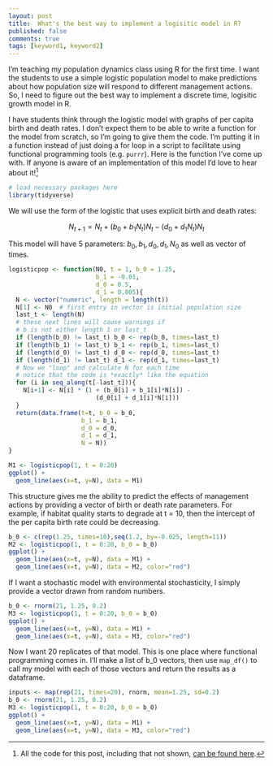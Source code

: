 ```yaml
--- 
layout: post 
title:  What's the best way to implement a logisitic model in R?
published: false 
comments: true
tags: [keyword1, keyword2] 
---
```


I'm teaching my population dynamics class using R for the first time. I want the students to use a simple logistic population model to make predictions about how population size will respond to different management actions. So, I need to figure out the best way to implement a discrete time, logisitic growth model in R.

I have students think through the logistic model with graphs of per capita birth and death rates. I don't expect them to be able to write a function for the model from scratch, so I'm going to give them the code. I'm putting it in a function instead of just doing a for loop in a script to facilitate using functional programming tools (e.g. `purrr`). Here is the function I've come up with. If anyone is aware of an implementation of this model I'd love to hear about it![^allthecode]

```r
# load necessary packages here
library(tidyverse)
```


We will use the form of the logistic that uses explicit birth and death rates:

$$
N_{t+1} = N_t + (b_0 + b_1 N_t) N_t - (d_0 + d_1 N_t) N_t
$$

This model will have 5 parameters: $b_0, b_1, d_0, d_1, N_0$ as well as vector of times.

```r
logisticpop <- function(N0, t = 1, b_0 = 1.25,
                        b_1 = -0.01,
                        d_0 = 0.5,
                        d_1 = 0.005){
  N <- vector("numeric", length = length(t))
  N[1] <- N0  # first entry in vector is initial population size
  last_t <- length(N)
  # these next lines will cause warnings if
  # b is not either length 1 or last_t
  if (length(b_0) != last_t) b_0 <- rep(b_0, times=last_t)
  if (length(b_1) != last_t) b_1 <- rep(b_1, times=last_t)
  if (length(d_0) != last_t) d_0 <- rep(d_0, times=last_t)
  if (length(d_1) != last_t) d_1 <- rep(d_1, times=last_t)
  # Now we "loop" and calculate N for each time
  # notice that the code is *exactly* like the equation
  for (i in seq_along(t[-last_t])){
    N[i+1] <- N[i] * (1 + (b_0[i] + b_1[i]*N[i]) -
                        (d_0[i] + d_1[i]*N[i]))
  }
  return(data.frame(t=t, b_0 = b_0,
                    b_1 = b_1,
                    d_0 = d_0,
                    d_1 = d_1,
                    N = N))
}

```

```r
M1 <- logisticpop(1, t = 0:20)
ggplot() + 
  geom_line(aes(x=t, y=N), data = M1)
```

This structure gives me the ability to predict the effects of management actions by providing a vector of birth or death rate parameters. For example, if habitat quality starts to degrade at t = 10, then the intercept of the per capita birth rate could be decreasing.

```r
b_0 <- c(rep(1.25, times=10),seq(1.2, by=-0.025, length=11))
M2 <- logisticpop(1, t = 0:20, b_0 = b_0)
ggplot() + 
  geom_line(aes(x=t, y=N), data = M1) + 
  geom_line(aes(x=t, y=N), data = M2, color="red")
```

If I want a stochastic model with environmental stochasticity, I simply provide a vector drawn from random numbers.

```r
b_0 <- rnorm(21, 1.25, 0.2)
M3 <- logisticpop(1, t = 0:20, b_0 = b_0)
ggplot() + 
  geom_line(aes(x=t, y=N), data = M1) + 
  geom_line(aes(x=t, y=N), data = M3, color="red")
```

Now I want 20 replicates of that model. This is one place where functional programming comes in. I'll make a list of b_0 vectors, then use `map_df()` to call my model with each of those vectors and return the results as a dataframe.

```r
inputs <- map(rep(21, times=20), rnorm, mean=1.25, sd=0.2)
b_0 <- rnorm(21, 1.25, 0.2)
M3 <- logisticpop(1, t = 0:20, b_0 = b_0)
ggplot() + 
  geom_line(aes(x=t, y=N), data = M1) + 
  geom_line(aes(x=t, y=N), data = M3, color="red")
```

[^allthecode]: All the code for this post, including that not shown, [can be found here](https://github.com/atyre2/atyre2.github.io/raw/master/_drafts/whats-the-best-logistic-model.Rmd).